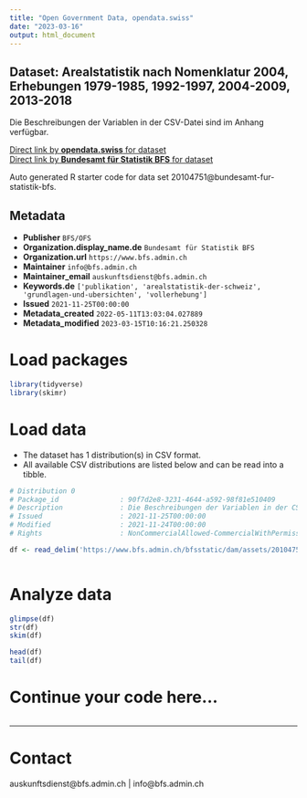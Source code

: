 ```yaml
---
title: "Open Government Data, opendata.swiss"
date: "2023-03-16"
output: html_document
---
```


## Dataset: Arealstatistik nach Nomenklatur 2004, Erhebungen 1979-1985, 1992-1997, 2004-2009, 2013-2018

Die Beschreibungen der Variablen in der CSV-Datei sind im Anhang verfügbar.

[Direct link by **opendata.swiss** for dataset](https://opendata.swiss/de/dataset/arealstatistik-nach-nomenklatur-2004-erhebungen-1979-1985-1992-1997-2004-2009-2013-2018)<br>
[Direct link by **Bundesamt für Statistik BFS** for dataset](https://www.bfs.admin.ch/asset/de/ag-b-00.03-37-area-csv)

Auto generated R starter code for data set 20104751@bundesamt-fur-statistik-bfs.

## Metadata

- **Publisher** `BFS/OFS`
- **Organization.display_name.de** `Bundesamt für Statistik BFS`
- **Organization.url** `https://www.bfs.admin.ch`
- **Maintainer** `info@bfs.admin.ch`
- **Maintainer_email** `auskunftsdienst@bfs.admin.ch`
- **Keywords.de** `['publikation', 'arealstatistik-der-schweiz', 'grundlagen-und-ubersichten', 'vollerhebung']`
- **Issued** `2021-11-25T00:00:00`
- **Metadata_created** `2022-05-11T13:03:04.027889`
- **Metadata_modified** `2023-03-15T10:16:21.250328`


# Load packages

```r

library(tidyverse)
library(skimr)

```

# Load data

-   The dataset has 1 distribution(s) in CSV format.
-   All available CSV distributions are listed below and can be read into a tibble.

```r

# Distribution 0
# Package_id               : 90f7d2e8-3231-4644-a592-98f81e510409
# Description              : Die Beschreibungen der Variablen in der CSV-Datei sind im Anhang verfügbar.
# Issued                   : 2021-11-25T00:00:00
# Modified                 : 2021-11-24T00:00:00
# Rights                   : NonCommercialAllowed-CommercialWithPermission-ReferenceRequired

df <- read_delim('https://www.bfs.admin.ch/bfsstatic/dam/assets/20104753/master')



```

# Analyze data

```r

glimpse(df)
str(df)
skim(df)

head(df)
tail(df)

```

# Continue your code here...

```r

```

------------------------------------------------------------------------

# Contact

auskunftsdienst@bfs.admin.ch | info@bfs.admin.ch
